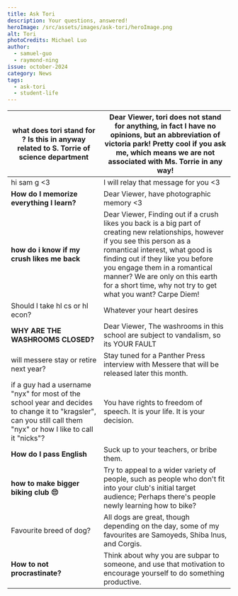 ```yaml
---
title: Ask Tori
description: Your questions, answered!
heroImage: /src/assets/images/ask-tori/heroImage.png
alt: Tori
photoCredits: Michael Luo
author:
  - samuel-guo
  - raymond-ning
issue: october-2024
category: News
tags:
  - ask-tori
  - student-life
---
```

| **what does tori stand for ? Is this in anyway related to S. Torrie of science department**                                                                       | Dear Viewer, tori does not stand for anything, in fact I have no opinions, but an abbreviation of victoria park! Pretty cool if you ask me, which means we are not associated with Ms. Torrie in any way!                                                                                                                                   |
| ----------------------------------------------------------------------------------------------------------------------------------------------------------------- | ------------------------------------------------------------------------------------------------------------------------------------------------------------------------------------------------------------------------------------------------------------------------------------------------------------------------------------------- |
| hi sam g \<3                                                                                                                                                      | I will relay that message for you \<3                                                                                                                                                                                                                                                                                                       |
| **How do I memorize everything I learn?**                                                                                                                         | Dear Viewer, have photographic memory \<3                                                                                                                                                                                                                                                                                                   |
| **how do i know if my crush likes me back**                                                                                                                       | Dear Viewer, Finding out if a crush likes you back is a big part of creating new relationships, however if you see this person as a romantical interest, what good is finding out if they like you before you engage them in a romantical manner? We are only on this earth for a short time, why not try to get what you want? Carpe Diem! |
| Should I take hl cs or hl econ?                                                                                                                                   | Whatever your heart desires                                                                                                                                                                                                                                                                                                                 |
| **WHY ARE THE WASHROOMS CLOSED?**                                                                                                                                 | Dear Viewer, The washrooms in this school are subject to vandalism, so its YOUR FAULT                                                                                                                                                                                                                                                       |
| will messere stay or retire next year?                                                                                                                            | Stay tuned for a Panther Press interview with Messere that will be released later this month.                                                                                                                                                                                                                                               |
| if a guy had a username "nyx" for most of the school year and decides to change it to "kragsler", can you still call them "nyx" or how I like to call it "nicks"? | You have rights to freedom of speech. It is your life. It is your decision.                                                                                                                                                                                                                                                                 |
| **How do I pass English**                                                                                                                                         | Suck up to your teachers, or bribe them.                                                                                                                                                                                                                                                                                                    |
| **how to make bigger biking club :pensive:**                                                                                                                      | Try to appeal to a wider variety of people, such as people who don't fit into your club's initial target audience; Perhaps there's people newly learning how to bike?                                                                                                                                                                       |
| Favourite breed of dog?                                                                                                                                           | All dogs are great, though depending on the day, some of my favourites are Samoyeds, Shiba Inus, and Corgis.                                                                                                                                                                                                                                |
| **How to not procrastinate?**                                                                                                                                     | Think about why you are subpar to someone, and use that motivation to encourage yourself to do something productive.                                                                                                                                                                                                                        |

